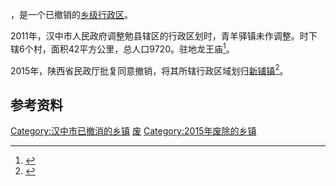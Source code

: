 '''{{PAGENAMEBASE}}'''，是{{PRC admin/fullname|61/07/25}}一个已撤销的[[乡级行政区|乡级行政区]]。

2011年，汉中市人民政府调整勉县辖区的行政区划时，青羊驿镇未作调整。时下辖6个村，面积42平方公里，总人口9720。驻地龙王庙<ref>{{Cite web |url=http://www.hanzhong.gov.cn/xxgk/gkml/zfwj/zfjzfbwj/hzzwj/201410/t20141018_21197.html |title=汉中市人民政府关于审定汉中市乡镇机构改革行政区划调整方案的请示 |accessdate=2019-04-08 |author= |date=2011-04-25 |work= |publisher=汉中市人民政府网站 |language=Zh-hans |archive-date=2019-07-10 |archive-url=https://web.archive.org/web/20190710204437/http://www.hanzhong.gov.cn/xxgk/gkml/zfwj/zfjzfbwj/hzzwj/201410/t20141018_21197.html |dead-url=no }}</ref>。

2015年，陕西省民政厅批复同意撤销{{PAGENAMEBASE}}，将其所辖行政区域划归[[新铺镇_(勉县)|新铺镇]]<ref>{{Cite web |url=http://shaanxi.mca.gov.cn/article/mzyw1/201507/20150700841888.shtml |title=陕西省民政厅关于陕西省乡镇行政区划调整的公告 |access-date=2017-09-14 |archive-url=https://web.archive.org/web/20170914220400/http://shaanxi.mca.gov.cn/article/mzyw1/201507/20150700841888.shtml |archive-date=2017-09-14 |dead-url=yes }}</ref>。

== 参考资料 ==

{{reflist}}

{{陕西行政区划小作品}}
[[Category:汉中市已撤消的乡镇|Category:汉中市已撤消的乡镇]]
[[Category:勉县行政区划|废]]
[[Category:2015年废除的乡镇|Category:2015年废除的乡镇]]